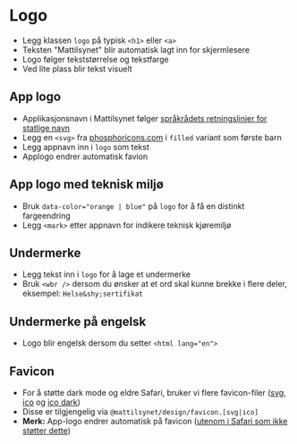 
<Meta of={stories} />

# Logo
- Legg klassen `logo` på typisk `<h1>` eller `<a>`
- Teksten "Mattilsynet" blir automatisk lagt inn for skjermlesere
- Logo følger tekststørrelse og tekstfarge
- Ved lite plass blir tekst visuelt
<Canvas of={stories.Default} />

## App logo
- Applikasjonsnavn i Mattilsynet følger [språkrådets retningslinjer for statlige navn](https://sprakradet.no/stedsnavn-og-navn-pa-statsorgan/veiledning-om-valg-av-navn-i-staten/krav-til-og-rad-om-selve-navnet/)
- Legg en `<svg>` fra [phosphoricons.com](https://phosphoricons.com) i `filled` variant som første barn
- Legg appnavn inn i `logo` som tekst
- Applogo endrer automatisk favion
<Canvas of={stories.WithAppIcon} />

## App logo med teknisk miljø
- Bruk `data-color="orange | blue"` på `logo` for å få en distinkt fargeendring
- Legg `<mark>` etter appnavn for indikere teknisk kjøremiljø
<Canvas of={stories.WithAppIconEnvironment} />

## Undermerke
- Legg tekst inn i `logo` for å lage et undermerke
- Bruk `<wbr />` dersom du ønsker at et ord skal kunne brekke i flere deler, eksempel: `Helse&shy;sertifikat`
<Canvas of={stories.WithSubbrand} />

## Undermerke på engelsk
- Logo blir engelsk dersom du setter `<html lang="en">`
<Canvas of={stories.WithSubbrandEnglish} />

## Favicon
- For å støtte dark mode og eldre Safari, bruker vi flere favicon-filer (<a href="/favicon.svg" download>svg</a>, <a href="/favicon.ico" download>ico</a> og <a href="/favicon-dark.ico" download>ico dark</a>)
- Disse er tilgjengelig via `@mattilsynet/design/favicon.[svg|ico]`
- **Merk:** App-logo endrer automatisk på favicon ([utenom i Safari som ikke støtter dette](https://bugs.webkit.org/show_bug.cgi?id=95979#c2))
```html
<head>
  <link rel="icon" href="/favicon.svg" type="image/svg+xml" />
  <link rel="icon" href="/favicon.ico" media="(prefers-color-scheme: light)" />
  <link rel="icon" href="/favicon-dark.ico" media="(prefers-color-scheme: dark)" />
</head>
```

<CssVariables component="logo" />